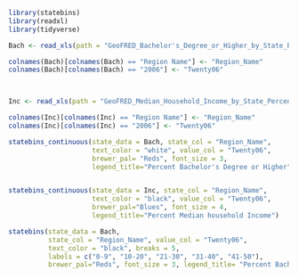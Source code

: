 

```{r}
library(statebins)
library(readxl)
library(tidyverse)
```

```{r}

Bach <- read_xls(path = "GeoFRED_Bachelor's_Degree_or_Higher_by_State_Percent.xls", skip = 1)

colnames(Bach)[colnames(Bach) == "Region Name"] <- "Region_Name"
colnames(Bach)[colnames(Bach) == "2006"] <- "Twenty06"



Inc <- read_xls(path = "GeoFRED_Median_Household_Income_by_State_Percent_Change.xls", skip = 1)

colnames(Inc)[colnames(Inc) == "Region Name"] <- "Region_Name"
colnames(Inc)[colnames(Inc) == "2006"] <- "Twenty06"
```


```{r}


statebins_continuous(state_data = Bach, state_col = "Region_Name",
                     text_color = "white", value_col = "Twenty06",
                     brewer_pal= "Reds", font_size = 3,
                     legend_title="Percent Bachelor's Degree or Higher")


statebins_continuous(state_data = Inc, state_col = "Region_Name",
                     text_color = "black", value_col = "Twenty06",
                     brewer_pal="Blues", font_size = 4,
                     legend_title="Percent Median household Income")

```


```{r}

statebins(state_data = Bach, 
          state_col = "Region_Name", value_col = "Twenty06",
          text_color = "black", breaks = 5,
          labels = c("0-9", "10-20", "21-30", "31-40", "41-50"),
          brewer_pal="Reds", font_size = 3, legend_title= "Percent Bachelor's Degree or Higher")

```


